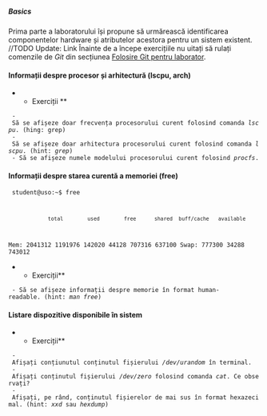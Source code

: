 ===== Basics =====
Prima parte a laboratorului își propune să urmărească identificarea componentelor hardware și atributelor acestora pentru un sistem existent.
//TODO  Update: Link
Înainte de a începe exercițiile nu uitați să rulați comenzile de ''Git'' din secțiunea [[http://ocw.cs.pub.ro/courses/uso/laboratoare/new/03-user?&#folosire_git_pentru_laborator|Folosire Git pentru laborator]].

==== Informații despre procesor și arhitectură (lscpu, arch) ====

** Exerciții **
  - Să se afișeze doar frecvența procesorului curent folosind comanda ''lscpu''. (hing: grep)
  - Să se afișeze doar arhitectura procesorului curent folosind comanda ''lscpu''. (hint: ''grep'')
  - Să se afișeze numele modelului procesorului curent folosind ''procfs''.

====  Informații despre starea curentă a memoriei (free) ====

<code bash>
student@uso:~$ free
              total        used        free      shared  buff/cache   available
Mem:        2041312     1191976      142020       44128      707316      637100
Swap:        777300       34288      743012
</code>

**Exerciții**
  - Să se afișeze informații despre memorie în format human-readable. (hint: ''man free'') 

==== Listare dispozitive disponibile în sistem ====

**Exerciții**
  - Afișați conțiunutul conținutul fișierului ''/dev/urandom'' în terminal. 
  - Afișați conținutul fișierului ''/dev/zero'' folosind comanda ''cat''. Ce observați? 
  - Afișați, pe rând, conținutul fișierelor de mai sus în format hexazecimal. (hint: ''xxd'' sau ''hexdump'')